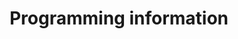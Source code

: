 ---
title: Programming information
description: I put some noteworthy stuff here like DSA, algorithms, news and more.
template: splash
hero:
  tagline:  I put some noteworthy stuff here like DSA, algorithms, news and more.
  image:
    file: ../../assets/moon.jpg
  actions:
    - text: Read the stuff
      link: /dsa/example/
      icon: external    
---